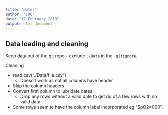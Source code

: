 ```yaml
---
title: "Notes"
author: "IRC"
date: "17 February 2019"
output: html_document
---
```


## Data loading and cleaning

Keep data out of the git repo - exclude `./Data` in the `.gitignore`.

Cleaning

- read.csv("./Data/file.csv")
  - Doesn't work as not all columns have header
- Skip the column headers
- Convert first column to lubridate dates
  - Drop any rows without a valid date to get rid of a few rows with no valid data
- Some rows seem to have the column label incorporated eg "SpO2=000". 
